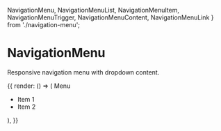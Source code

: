   NavigationMenu,
  NavigationMenuList,
  NavigationMenuItem,
  NavigationMenuTrigger,
  NavigationMenuContent,
  NavigationMenuLink
} from './navigation-menu';

<Meta title="UI/NavigationMenu" />

# NavigationMenu

Responsive navigation menu with dropdown content.

<Canvas>
  <Story name="Default">{{
    render: () => (
      <NavigationMenu>
        <NavigationMenuList>
          <NavigationMenuItem>
            <NavigationMenuTrigger>Menu</NavigationMenuTrigger>
            <NavigationMenuContent>
              <ul className="grid gap-3 p-4 w-[200px]">
                <li>
                  <NavigationMenuLink href="#">Item 1</NavigationMenuLink>
                </li>
                <li>
                  <NavigationMenuLink href="#">Item 2</NavigationMenuLink>
                </li>
              </ul>
            </NavigationMenuContent>
          </NavigationMenuItem>
        </NavigationMenuList>
      </NavigationMenu>
    ),
  }}</Story>
</Canvas>
